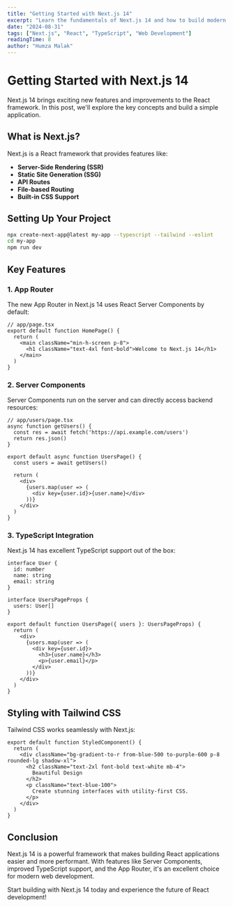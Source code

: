 ```yaml
---
title: "Getting Started with Next.js 14"
excerpt: "Learn the fundamentals of Next.js 14 and how to build modern web applications with React, TypeScript, and Tailwind CSS."
date: "2024-08-31"
tags: ["Next.js", "React", "TypeScript", "Web Development"]
readingTime: 8
author: "Humza Malak"
---
```


# Getting Started with Next.js 14

Next.js 14 brings exciting new features and improvements to the React framework. In this post, we'll explore the key concepts and build a simple application.

## What is Next.js?

Next.js is a React framework that provides features like:

- **Server-Side Rendering (SSR)**
- **Static Site Generation (SSG)**
- **API Routes**
- **File-based Routing**
- **Built-in CSS Support**

## Setting Up Your Project

```bash
npx create-next-app@latest my-app --typescript --tailwind --eslint
cd my-app
npm run dev
```

## Key Features

### 1. App Router

The new App Router in Next.js 14 uses React Server Components by default:

```tsx
// app/page.tsx
export default function HomePage() {
  return (
    <main className="min-h-screen p-8">
      <h1 className="text-4xl font-bold">Welcome to Next.js 14</h1>
    </main>
  )
}
```

### 2. Server Components

Server Components run on the server and can directly access backend resources:

```tsx
// app/users/page.tsx
async function getUsers() {
  const res = await fetch('https://api.example.com/users')
  return res.json()
}

export default async function UsersPage() {
  const users = await getUsers()
  
  return (
    <div>
      {users.map(user => (
        <div key={user.id}>{user.name}</div>
      ))}
    </div>
  )
}
```

### 3. TypeScript Integration

Next.js 14 has excellent TypeScript support out of the box:

```tsx
interface User {
  id: number
  name: string
  email: string
}

interface UsersPageProps {
  users: User[]
}

export default function UsersPage({ users }: UsersPageProps) {
  return (
    <div>
      {users.map(user => (
        <div key={user.id}>
          <h3>{user.name}</h3>
          <p>{user.email}</p>
        </div>
      ))}
    </div>
  )
}
```

## Styling with Tailwind CSS

Tailwind CSS works seamlessly with Next.js:

```tsx
export default function StyledComponent() {
  return (
    <div className="bg-gradient-to-r from-blue-500 to-purple-600 p-8 rounded-lg shadow-xl">
      <h2 className="text-2xl font-bold text-white mb-4">
        Beautiful Design
      </h2>
      <p className="text-blue-100">
        Create stunning interfaces with utility-first CSS.
      </p>
    </div>
  )
}
```

## Conclusion

Next.js 14 is a powerful framework that makes building React applications easier and more performant. With features like Server Components, improved TypeScript support, and the App Router, it's an excellent choice for modern web development.

Start building with Next.js 14 today and experience the future of React development!
